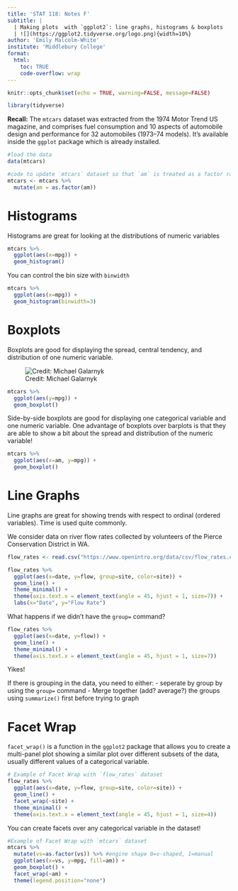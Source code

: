```yaml
---
title: 'STAT 118: Notes F'
subtitle: |
  | Making plots  with `ggplot2`: line graphs, histograms & boxplots
  | ![](https://ggplot2.tidyverse.org/logo.png){width=10%} 
author: 'Emily Malcolm-White'
institute: 'Middlebury College'
format:
  html: 
    toc: TRUE
    code-overflow: wrap
---
```


```r
knitr::opts_chunk$set(echo = TRUE, warning=FALSE, message=FALSE)
```

```r
library(tidyverse)
```

**Recall:** The `mtcars` dataset was extracted from the 1974 Motor Trend US magazine, and comprises fuel consumption and 10 aspects of automobile design and performance for 32 automobiles (1973–74 models). It's available inside the `ggplot` package which is already installed. 

```r
#load the data
data(mtcars)
```

```r
#code to update `mtcars` dataset so that `am` is treated as a factor rather than a continuous numeric variable
mtcars <- mtcars %>% 
  mutate(am = as.factor(am))
```

# Histograms

:::callout-tip
Histograms are great for looking at the distributions of numeric variables
:::

```r
mtcars %>% 
  ggplot(aes(x=mpg)) +
  geom_histogram()
```

You can control the bin size with `binwidth`

```r
mtcars %>% 
  ggplot(aes(x=mpg)) +
  geom_histogram(binwidth=3)
```


# Boxplots

:::callout-tip
Boxplots are good for displaying the spread, central tendency, and distribution of one numeric variable. 
:::

![Credit: Michael Galarnyk](https://miro.medium.com/max/9000/1*2c21SkzJMf3frPXPAR_gZA.png)

```r
mtcars %>% 
  ggplot(aes(y=mpg)) +
  geom_boxplot()
```

:::callout-tip
Side-by-side boxplots are good for displaying one categorical variable and one numeric variable. One advantage of boxplots over barplots is that they are able to show a bit about the spread and distribution of the numeric variable! 
:::

```r
mtcars %>% 
  ggplot(aes(x=am, y=mpg)) +
  geom_boxplot()
```

# Line Graphs

:::callout-tip
Line graphs are great for showing trends with respect to ordinal (ordered variables). Time is used quite commonly. 
:::

We consider data on river flow rates collected by volunteers of the Pierce Conservation District in WA.

```r
flow_rates <- read.csv("https://www.openintro.org/data/csv/flow_rates.csv")
```


```r
flow_rates %>% 
  ggplot(aes(x=date, y=flow, group=site, color=site)) + 
  geom_line() + 
  theme_minimal() +
  theme(axis.text.x = element_text(angle = 45, hjust = 1, size=7)) +
  labs(x="Date", y="Flow Rate")
```

:::callout-warning
What happens if we didn't have the `group=` command? 
```r
flow_rates %>% 
  ggplot(aes(x=date, y=flow)) + 
  geom_line() + 
  theme_minimal() +
  theme(axis.text.x = element_text(angle = 45, hjust = 1, size=7))
```
Yikes! 

If there is grouping in the data, you need to either: 
- seperate by group by using the `group=` command
- Merge together (add? average?) the groups using `summarize()` first before trying to graph
:::

# Facet Wrap

`facet_wrap()` is a function in the `ggplot2` package that allows you to create a multi-panel plot showing a similar plot over different subsets of the data, usually different values of a categorical variable. 

```r
# Example of Facet Wrap with `flow_rates` dataset
flow_rates %>% 
  ggplot(aes(x=date, y=flow, group=site, color=site)) + 
  geom_line() + 
  facet_wrap(~site) +
  theme_minimal() +
  theme(axis.text.x = element_text(angle = 45, hjust = 1, size=4))
```

You can create facets over any categorical variable in the dataset! 

```r
#Example of Facet Wrap with `mtcars` dataset
mtcars %>% 
  mutate(vs=as.factor(vs)) %>% #engine shape 0=v-shaped, 1=manual
  ggplot(aes(x=vs, y=mpg, fill=am)) +
  geom_boxplot() + 
  facet_wrap(~am) + 
  theme(legend.position="none") 
```
